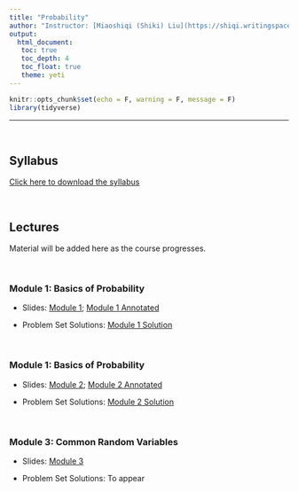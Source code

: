```yaml
---
title: "Probability"
author: "Instructor: [Miaoshiqi (Shiki) Liu](https://shiqi.writingspace.cc)"
output: 
  html_document:
   toc: true
   toc_depth: 4
   toc_float: true
   theme: yeti
---
```


```r
knitr::opts_chunk$set(echo = F, warning = F, message = F)
library(tidyverse)
```


---

<br>

## Syllabus

[Click here to download the syllabus](Probability/Syllabus/Bootcamp_Probability_Syllabus.pdf)

<br>

## Lectures

Material will be added here as the course progresses.

<!-- <br> -->

<!-- ### Module 1: Basics of Probability -->

<br>

### Module 1: Basics of Probability

- Slides: [Module 1](Probability/Slides/Summer_Bootcamp_Module_1_with_effects.pdf); [Module 1 Annotated](Probability/Slides/module_1_annotated.pdf) 

- Problem Set Solutions: [Module 1 Solution](Probability/Solutions/Module_1_Solutions.pdf) 


<!-- ### Module 2: Random Variables -->

<br>

### Module 1: Basics of Probability

- Slides: [Module 2](Probability/Slides/Summer_Bootcamp_Module_2_with_effects.pdf); [Module 2 Annotated](Probability/Slides/module_2_annotated.pdf) 

- Problem Set Solutions: [Module 2 Solution](Probability/Solutions/Module_2_Solutions.pdf) 



<!-- ### Module 3: Common Random Variables -->
<br>

### Module 3: Common Random Variables

- Slides: [Module 3](Probability/Slides/Summer_Bootcamp_Module_3_with_effects.pdf)

- Problem Set Solutions: To appear


<!-- ### Module 4: Distribution -->

<!-- ### Module 5: Expectation -->

<!-- ### Module 6: Inequalities -->

<!-- ### Module 7: Stochastic Convergence -->

<!-- ### Module 8: Limit Theorems -->

<!-- ### Module 9: Markov Chain -->

<!-- ### Module 10: Stochastic Processes -->




